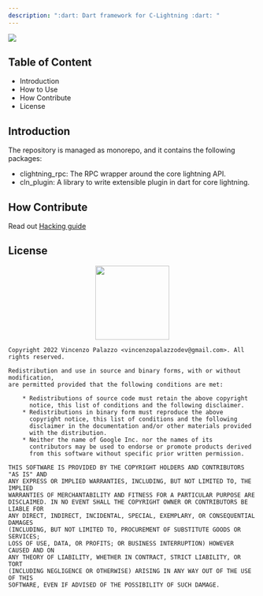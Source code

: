 ```yaml
---
description: ":dart: Dart framework for C-Lightning :dart: "
---
```


<img src="https://github.com/dart-lightning/icons/raw/main/main/res/mipmap-xxxhdpi/ic_launcher.png" />

## Table of Content

- Introduction
- How to Use
- How Contribute
- License

## Introduction

The repository is managed as monorepo, and it contains the following packages:

- clightning_rpc: The RPC wrapper around the core lightning API.
- cln_plugin: A library to write extensible plugin in dart for core lightning.

## How Contribute

Read out [Hacking guide](#TODO)

## License

<div align="center">
  <img src="https://opensource.org/files/osi_keyhole_300X300_90ppi_0.png" width="150" height="150"/>
</div>

```
Copyright 2022 Vincenzo Palazzo <vincenzopalazzodev@gmail.com>. All rights reserved.

Redistribution and use in source and binary forms, with or without modification,
are permitted provided that the following conditions are met:

    * Redistributions of source code must retain the above copyright
      notice, this list of conditions and the following disclaimer.
    * Redistributions in binary form must reproduce the above
      copyright notice, this list of conditions and the following
      disclaimer in the documentation and/or other materials provided
      with the distribution.
    * Neither the name of Google Inc. nor the names of its
      contributors may be used to endorse or promote products derived
      from this software without specific prior written permission.

THIS SOFTWARE IS PROVIDED BY THE COPYRIGHT HOLDERS AND CONTRIBUTORS "AS IS" AND
ANY EXPRESS OR IMPLIED WARRANTIES, INCLUDING, BUT NOT LIMITED TO, THE IMPLIED
WARRANTIES OF MERCHANTABILITY AND FITNESS FOR A PARTICULAR PURPOSE ARE
DISCLAIMED. IN NO EVENT SHALL THE COPYRIGHT OWNER OR CONTRIBUTORS BE LIABLE FOR
ANY DIRECT, INDIRECT, INCIDENTAL, SPECIAL, EXEMPLARY, OR CONSEQUENTIAL DAMAGES
(INCLUDING, BUT NOT LIMITED TO, PROCUREMENT OF SUBSTITUTE GOODS OR SERVICES;
LOSS OF USE, DATA, OR PROFITS; OR BUSINESS INTERRUPTION) HOWEVER CAUSED AND ON
ANY THEORY OF LIABILITY, WHETHER IN CONTRACT, STRICT LIABILITY, OR TORT
(INCLUDING NEGLIGENCE OR OTHERWISE) ARISING IN ANY WAY OUT OF THE USE OF THIS
SOFTWARE, EVEN IF ADVISED OF THE POSSIBILITY OF SUCH DAMAGE.
